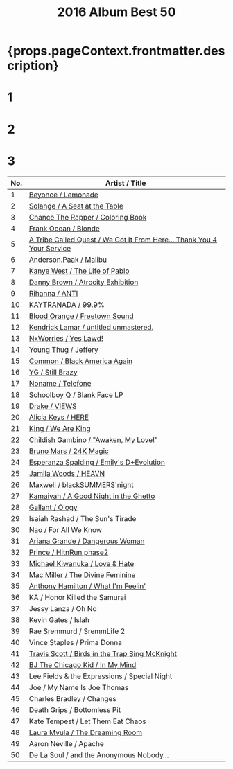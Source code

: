 ﻿---
title: 2016 Album Best 50
tabs: ['2019', '2018', '2017', '2016']
description: 2016 Black Music Album Best 50 by planet.ky
keywords: '2016, album best 50, CD best 50, black music, Hip-Hop, Rap, Soul, R&B'
---


<h1> {props.pageContext.frontmatter.description} </h1>

<Row>
<Column colMd={3} colLg={3} noGutterMdLeft>
<h1>1</h1>
<Review1 />
</Column>
<Column colMd={3} colLg={3} noGutterMdLeft>
<h1>2</h1>
<Review2 />
</Column>
<Column colMd={3} colLg={3} noGutterMdLeft>
<h1>3</h1>
<Review3 />
</Column>
</Row>

| No. |		Artist / Title					                                                              |
| --- | --------------------------------------------------------------------------------------- |
| 1	  |[Beyonce / Lemonade](/review/beyonce5L)	                                                |
| 2	  |[Solange / A Seat at the Table](/review/solange3L)	                                      |
| 3	  |[Chance The Rapper / Coloring Book](/review/chancetherapper2L)	                          |
| 4	  |[Frank Ocean / Blonde](/review/frankocean3L)	                                            |
| 5	  |[A Tribe Called Quest / We Got It From Here... Thank You 4 Your Service](/review/atcq2L) |
| 6	  |[Anderson.Paak / Malibu](http://planetky.com/andersonpaak2.htm)	                        |
| 7	  |[Kanye West / The Life of Pablo](/review/kanyewest8L)	                                  |
| 8	  |[Danny Brown / Atrocity Exhibition](/review/dannybrown3L)	                              |
| 9	  |[Rihanna / ANTI](/review/rihanna3L)	                                                    |
| 10  |[KAYTRANADA / 99.9%](/review/kaytranada1L)	                                              |
| 11  |[Blood Orange / Freetown Sound](/review/bloodorange2L)	                                  |
| 12  |[Kendrick Lamar / untitled unmastered.](/review/kendricklamar4L)	                        |
| 13  |[NxWorries / Yes Lawd!](/review/nxworries1L)	                                            | 
| 14  |[Young Thug / Jeffery](/review/youngthug2L)	                                            |
| 15  |[Common / Black America Again](/review/common8L)	                                        |
| 16  |[YG / Still Brazy](/review/yg2L)	                                                        |
| 17  |[Noname / Telefone](/review/noname1L)	                                                  |
| 18  |[Schoolboy Q / Blank Face LP](/review/schoolboyq3L)	                                    |
| 19  |[Drake / VIEWS](http://planetky.com/drake6.htm)	                                        |
| 20  |[Alicia Keys / HERE](/review/aliciakeys6L)	                                              |
| 21  |[King / We Are King](http://planetky.com/king1.htm)	                                    |
| 22  |[Childish Gambino / "Awaken, My Love!"](/review/childishgambino1L)	                      |
| 23  |[Bruno Mars / 24K Magic](/review/brunomars3L)	                                          |
| 24  |[Esperanza Spalding / Emily's D+Evolution](http://planetky.com/espalding2.htm)	          |
| 25  |[Jamila Woods / HEAVN](/review/jamilawoods1L)	                                          |
| 26  |[Maxwell / blackSUMMERS'night](/review/maxwell4L)	                                      |
| 27  |[Kamaiyah / A Good Night in the Ghetto](/review/kamaiyah1L)	                            |
| 28  |[Gallant / Ology](/review/gallant1L)	                                                    |
| 29  |Isaiah Rashad / The Sun's Tirade					                                                |
| 30  |Nao / For All We Know					                                                          |
| 31  |[Ariana Grande / Dangerous Woman](http://planetky.com/arianagrande3.htm)	                |
| 32  |[Prince / HitnRun phase2](http://planetky.com/prince9.htm)	                              |
| 33  |[Michael Kiwanuka / Love & Hate](/review/mkiwanuka2L)	                                  |
| 34  |[Mac Miller / The Divine Feminine](/review/macmiller1L)	                                |
| 35  |[Anthony Hamilton / What I'm Feelin'](/review/anthonyhamilton5L)	                        |
| 36  |KA / Honor Killed the Samurai					                                                  |
| 37  |Jessy Lanza / Oh No					                                                            |
| 38  |Kevin Gates / Islah					                                                            |
| 39  |Rae Sremmurd / SremmLife 2					                                                      |
| 40  |Vince Staples / Prima Donna			                                      		              |
| 41  |[Travis Scott / Birds in the Trap Sing McKnight](/review/travisscott2L)	                |
| 42  |[BJ The Chicago Kid / In My Mind](http://planetky.com/bjthechicagokid1.htm)	            |
| 43  |Lee Fields & the Expressions / Special Night					                                    |
| 44  |Joe / My Name Is Joe Thomas					                                                    |
| 45  |Charles Bradley / Changes					                                                      |
| 46  |Death Grips / Bottomless Pit					                                                    |
| 47  |Kate Tempest / Let Them Eat Chaos					                                              |
| 48  |[Laura Mvula / The Dreaming Room](http://planetky.com/lauramvula2.htm)	                  |
| 49  |Aaron Neville / Apache					                                                          | 
| 50  |De La Soul / and the Anonymous Nobody…					                                          |
  